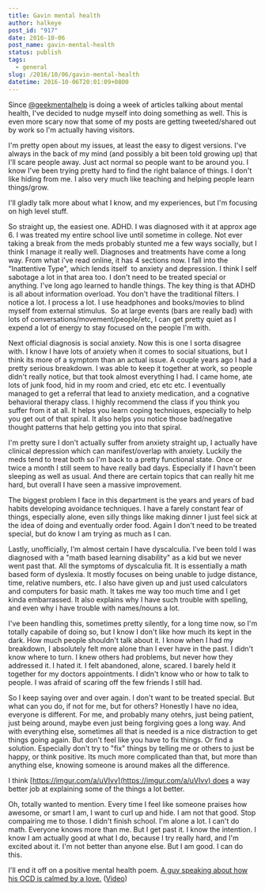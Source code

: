 ```yaml
---
title: Gavin mental health
author: halkeye
post_id: "917"
date: 2016-10-06
post_name: gavin-mental-health
status: publish
tags:
  - general
slug: /2016/10/06/gavin-mental-health
datetime: 2016-10-06T20:01:09+0800
---
```


Since [@geekmentalhelp](https://geekmentalhelp.com/) is doing a week of articles talking about mental health, I've decided to nudge myself into doing something as well. This is even more scary now that some of my posts are getting tweeted/shared out by work so I'm actually having visitors.

I'm pretty open about my issues, at least the easy to digest versions. I've always in the back of my mind (and possibly a bit been told growing up) that I'll scare people away. Just act normal so people want to be around you. I know I've been trying pretty hard to find the right balance of things. I don't like hiding from me. I also very much like teaching and helping people learn things/grow.

I'll gladly talk more about what I know, and my experiences, but I'm focusing on high level stuff.

So straight up, the easiest one. ADHD. I was diagnosed with it at approx age 6. I was treated my entire school live until sometime in college. Not ever taking a break from the meds probably stunted me a few ways socially, but I think I manage it really well.
Diagnoses and treatments have come a long way. From what i've read online, it has 4 sections now. I fall into the "Inattentive Type", which lends itself  to anxiety and depression. I think I self sabotage a lot in that area too. I don't need to be treated special or anything. I've long ago learned to handle things. The key thing is that ADHD is all about information overload. You don't have the traditional filters. I notice a lot. I process a lot. I use headphones and books/movies to blind myself from external stimulus.  So at large events (bars are really bad) with lots of conversations/movement/people/etc, I can get pretty quiet as I expend a lot of energy to stay focused on the people I'm with.

Next official diagnosis is social anxiety. Now this is one I sorta disagree with. I know I have lots of anxiety when it comes to social situations, but I think its more of a symptom than an actual issue. A couple years ago I had a pretty serious breakdown. I was able to keep it together at work, so people didn't really notice, but that took almost everything I had. I came home, ate lots of junk food, hid in my room and cried, etc etc etc. I eventually managed to get a referral that lead to anxiety medication, and a cognative behavioral therapy class. I highly recommend the class if you think you suffer from it at all. It helps you learn coping techniques, especially to help you get out of that spiral. It also helps you notice those bad/negative thought patterns that help getting you into that spiral.

I'm pretty sure I don't actually suffer from anxiety straight up, I actually have clinical depression which can manifest/overlap with anxiety. Luckily the meds tend to treat both so I'm back to a pretty functional state. Once or twice a month I still seem to have really bad days. Especially if I havn't been sleeping as well as usual. And there are certain topics that can really hit me hard, but overall I have seen a massive improvement.

The biggest problem I face in this department is the years and years of bad habits developing avoidance techniques. I have a farely constant fear of things, especially alone, even silly things like making dinner I just feel sick at the idea of doing and eventually order food. Again I don't need to be treated special, but do know I am trying as much as I can.

Lastly, unofficially, I'm almost certain I have dyscalculia. I've been told I was diagnosed with a "math based learning disability" as a kid but we never went past that. All the symptoms of dyscalculia fit. It is essentially a math based form of dyslexia. It mostly focuses on being unable to judge distance, time, relative numbers, etc. I also have given up and just used calculators and computers for basic math. It takes me way too much time and I get kinda embarrassed. It also explains why I have such trouble with spelling, and even why i have trouble with names/nouns a lot.

I've been handling this, sometimes pretty silently, for a long time now, so I'm totally capabile of doing so, but I know I don't like how much its kept in the dark. How much people shouldn't talk about it. I know when I had my breakdown, I absolutely felt more alone than I ever have in the past. I didn't know where to turn. I knew others had problems, but never how they addressed it. I hated it. I felt abandoned, alone, scared. I barely held it together for my doctors appointments. I didn't know who or how to talk to people. I was afraid of scaring off the few friends I still had.

So I keep saying over and over again. I don't want to be treated special. But what can you do, if not for me, but for others? Honestly I have no idea, everyone is different. For me, and probably many otehrs, just being patient, just being around, maybe even just being forgiving goes a long way. And with everything else, sometimes all that is needed is a nice distraction to get things going again. But don't feel like you have to fix things. Or find a solution. Especially don't try to "fix" things by telling me or others to just be happy, or think positive. Its much more complicated than that, but more than anything else, knowing someone is around makes all the difference.

I think [https://imgur.com/a/uVIvv](https://imgur.com/a/uVIvv) does a way better job at explaining some of the things a lot better.

Oh, totally wanted to mention. Every time I feel like someone praises how awesome, or smart I am, I want to curl up and hide. I am not that good. Stop compairing me to those. I didn't finish school. I'm alone a lot. I can't do math. Everyone knows more than me. But I get past it. I know the intention. I know I am actually good at what I do, because I try really hard, and I'm excited about it. I'm not better than anyone else. But I am good. I can do this.

I'll end it off on a positive mental health poem. [A guy speaking about how his OCD is calmed by a love.](https://genius.com/Neil-hilborn-ocd-annotated) ([Video](https://www.youtube.com/watch?v=vnKZ4pdSU-s))

